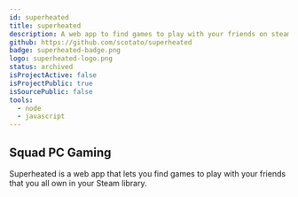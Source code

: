 ```yaml
---
id: superheated
title: superheated
description: A web app to find games to play with your friends on steam.
github: https://github.com/scotato/superheated
badge: superheated-badge.png
logo: superheated-logo.png
status: archived
isProjectActive: false
isProjectPublic: true
isSourcePublic: false
tools: 
  - node
  - javascript
---
```


## Squad PC Gaming
Superheated is a web app that lets you find games to play with your friends that you all own in your Steam library.
